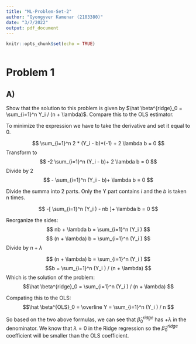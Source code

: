 ```yaml
---
title: "ML-Problem-Set-2"
author: "Gyongyver Kamenar (2103380)"
date: "3/7/2022"
output: pdf_document
---
```


```r
knitr::opts_chunk$set(echo = TRUE)
```

```r

```


# Problem 1

## A)
Show that the solution to this problem is given by $\hat \beta^{ridge}_0 = \sum_{i=1}^n Y_i / (n + \lambda)$. Compare this to the OLS estimator.

To minimize the expression we have to take the derivative and set it equal to 0. 

$$ \sum_{i=1}^n 2 * (Y_i -  b)*(-1) + 2 \lambda b = 0   $$
Transform to
$$ -2 \sum_{i=1}^n  (Y_i -  b)+ 2 \lambda b = 0   $$
Divide by 2
$$ - \sum_{i=1}^n  (Y_i -  b)+  \lambda b = 0   $$

Divide the summa into 2 parts. Only the Y part contains $i$ and the $b$ is taken n times.

$$ -[ \sum_{i=1}^n  (Y_i ) -  nb ]+ \lambda b = 0   $$

Reorganize the sides:
$$ nb + \lambda b = \sum_{i=1}^n  (Y_i )   $$
$$ (n + \lambda) b = \sum_{i=1}^n  (Y_i )   $$
Divide by $n+\lambda$

$$ (n + \lambda) b = \sum_{i=1}^n  (Y_i )   $$
$$b = \sum_{i=1}^n  (Y_i ) / (n + \lambda)  $$
Which is the solution of the problem:
$$\hat \beta^{ridge}_0 = \sum_{i=1}^n  (Y_i ) / (n + \lambda)  $$

Compating this to the OLS:
$$\hat \beta^{OLS}_0 = \overline Y  = \sum_{i=1}^n  (Y_i ) / n $$

So based on the two above formulas, we can see that $\hat \beta^{ridge}_0$ has $+\lambda$ in the denominator.  We know that $\lambda = 0$ in the Ridge regression so the $\hat \beta^{ridge}_0$ coefficient will be smaller than the OLS coefficient. 

